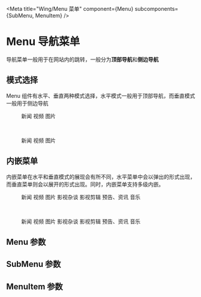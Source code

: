 
<Meta title="Wing/Menu 菜单" component={Menu} subcomponents={SubMenu, MenuItem} />

# Menu 导航菜单

导航菜单一般用于在网站内的跳转，一般分为**顶部导航**和**侧边导航**

## 模式选择

Menu 组件有水平、垂直两种模式选择，水平模式一般用于顶部导航，而垂直模式一般用于侧边导航

<Preview>
  <div>
    <Menu>
      <MenuItem>新闻</MenuItem>
      <MenuItem>视频</MenuItem>
      <MenuItem>图片</MenuItem>
    </Menu>
    <br />
    <Menu mode="vertical">
      <MenuItem>新闻</MenuItem>
      <MenuItem>视频</MenuItem>
      <MenuItem>图片</MenuItem>
    </Menu>
  </div>
</Preview>

## 内嵌菜单

内嵌菜单在水平和垂直模式的展现会有所不同，水平菜单中会以弹出的形式出现，而垂直菜单则会以展开的形式出现。同时，内嵌菜单支持多级内嵌。

<Preview>
  <div>
    <Menu>
      <MenuItem>新闻</MenuItem>
      <MenuItem>视频</MenuItem>
      <MenuItem>图片</MenuItem>
      <SubMenu title="娱乐">
        <SubMenu title="影视">
          <MenuItem>影视杂谈</MenuItem>
          <MenuItem>影视剪辑</MenuItem>
          <MenuItem>预告、资讯</MenuItem>
        </SubMenu>
        <MenuItem>音乐</MenuItem>
      </SubMenu>
    </Menu>
    <br />
    <Menu mode="vertical">
      <MenuItem>新闻</MenuItem>
      <MenuItem>视频</MenuItem>
      <MenuItem>图片</MenuItem>
      <SubMenu title="娱乐">
        <SubMenu title="影视">
          <MenuItem>影视杂谈</MenuItem>
          <MenuItem>影视剪辑</MenuItem>
          <MenuItem>预告、资讯</MenuItem>
        </SubMenu>
        <MenuItem>音乐</MenuItem>
      </SubMenu>
    </Menu>
  </div>
</Preview>

## Menu 参数

<Props of={Menu} />

## SubMenu 参数

<Props of={SubMenu} />

## MenuItem 参数

<Props of={MenuItem} />
